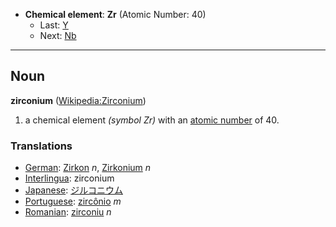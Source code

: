 *'''Chemical element''': '''Zr''' (Atomic Number: 40)
**Last: [[Yttrium|Y]]
**Next: [[Niobium|Nb]]
----
== Noun ==
'''zirconium''' ([[en:Zirconium|Wikipedia:Zirconium]])

# a chemical element ''(symbol Zr)'' with an [[atomic number]] of 40.

===Translations===
*[[German]]: [[Zirkon]] ''n'', [[Zirkonium]] ''n''
*[[Interlingua]]: zirconium
*[[Japanese]]: [[ジルコニウム]]
*[[Portuguese]]: [[zircônio]] ''m''
*[[Romanian]]: [[zirconiu]] ''n''